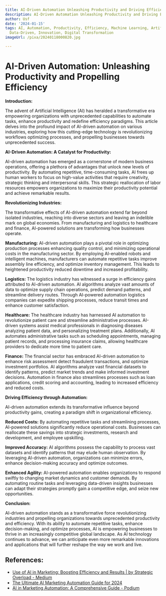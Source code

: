 ```yaml
---
title: AI-Driven Automation Unleashing Productivity and Driving Efficiency
description: AI-Driven Automation Unleashing Productivity and Driving Efficiency
author: Usf
date: '2024-01-15'
tags: AI, Automation, Productivity, Efficiency, Machine Learning, Artificial Intelligence,
  Data-Driven, Innovation, Digital Transformation
imageUrl: /pixa/20240118000820.jpg

---
```

# AI-Driven Automation: Unleashing Productivity and Propelling Efficiency

**Introduction:**

The  advent of Artificial Intelligence (AI) has heralded a transformative era empowering organizations with unprecedented capabilities to automate  tasks,  enhance productivity and redefine  efficiency  paradigms. This article delves into the profound impact of AI-driven automation on various  industries, exploring how this cutting-edge technology is  revolutionizing workflows optimizing processes, and propelling businesses towards unprecedented success.

**AI-Driven Automation: A  Catalyst for Productivity:**

AI-driven automation has emerged as a cornerstone of modern business operations, offering a plethora of  advantages that unlock new levels of productivity. By  automating repetitive,  time-consuming tasks, AI frees up human workers to  focus on high-value  activities that require creativity,  strategic thinking and interpersonal skills. This strategic reallocation of labor resources empowers organizations to maximize their productivity  potential and achieve remarkable results.

**Revolutionizing Industries:**

The transformative effects of AI-driven automation extend far beyond isolated industries, reaching into diverse sectors and leaving an indelible mark on global economies. From manufacturing and logistics to healthcare and finance,  AI-powered solutions are transforming how businesses operate.

**Manufacturing:** AI-driven automation plays a pivotal role in optimizing production processes enhancing quality control, and minimizing operational costs  in the manufacturing sector. By employing AI-enabled robots and intelligent machines, manufacturers can automate repetitive tasks  improve assembly  line  efficiency, and optimize inventory management. This leads to heightened productivity reduced  downtime and  increased profitability.

**Logistics:** The  logistics industry has witnessed a surge in efficiency gains attributed to  AI-driven automation. AI algorithms analyze vast amounts of data to optimize supply chain operations, predict demand patterns, and streamline delivery  routes. Through AI-powered automation logistics companies can expedite  shipping processes, reduce transit times and enhance customer satisfaction.

**Healthcare:** The healthcare industry  has harnessed AI automation to revolutionize patient care and streamline administrative processes. AI-driven systems assist medical professionals in diagnosing diseases analyzing patient data, and personalizing treatment  plans. Additionally, AI automates administrative tasks such as scheduling appointments, managing patient records, and  processing  insurance claims, allowing healthcare providers to dedicate more  time to patient care.

**Finance:** The financial sector  has  embraced AI-driven automation  to enhance risk assessment detect  fraudulent transactions, and optimize investment portfolios. AI algorithms  analyze vast financial datasets to identify  patterns, predict market trends and make informed investment decisions. Automation in finance also streamlines processes such as loan applications, credit scoring and accounting, leading to increased efficiency and reduced costs.

**Driving Efficiency through Automation:**

AI-driven automation extends  its  transformative influence beyond productivity gains,  creating a paradigm shift in  organizational efficiency.

**Reduced Costs:** By automating repetitive tasks and streamlining processes, AI-powered solutions significantly reduce operational costs. Businesses can reallocate these savings into  strategic investments, research and development, and employee upskilling.

**Improved Accuracy:** AI algorithms possess the capability to process vast datasets and identify  patterns  that may elude human observation. By  leveraging AI-driven automation, organizations can minimize errors, enhance decision-making accuracy and optimize outcomes.

**Enhanced Agility:** AI-powered automation enables organizations to respond swiftly to changing market dynamics and customer demands. By automating routine tasks and  leveraging data-driven insights businesses can adapt  their strategies promptly  gain a competitive edge, and seize  new opportunities.

**Conclusion:**

AI-driven automation stands as a transformative  force revolutionizing industries and propelling organizations towards unprecedented productivity and efficiency. With its ability to automate repetitive tasks, enhance decision-making, and optimize processes, AI is  empowering  businesses to thrive in an increasingly competitive global landscape. As AI technology continues to advance, we can anticipate even more remarkable innovations  and applications that will further reshape the  way  we work and live.

## References:
- [Use of AI in Marketing: Boosting Efficiency and Results | by Strategic Overload - Medium](https://medium.com/@strategicoverload/use-of-ai-in-marketing-boosting-efficiency-and-results-a04a1d675d33)
- [The Ultimate AI Marketing Automation Guide for 2024](https://influencermarketinghub.com/ai-marketing-automation/)
- [AI in Marketing Automation: A Comprehensive Guide - Podium](https://www.podium.com/article/ai-in-marketing-automation/)
